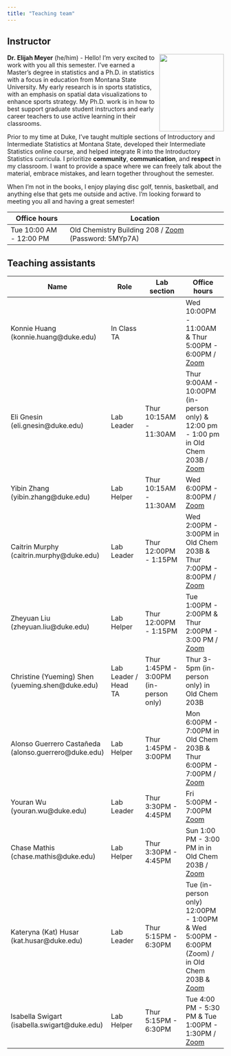 ```yaml
---
title: "Teaching team"
---
```


## Instructor

![](images/team/elijah.jpeg){width="150" height="180"style="float:right;padding: 0 0 0 10px;" fig-alt="Headshot of Dr. Elijah Meyer"}

**Dr. Elijah Meyer** (he/him) - Hello! I'm very excited to work with you all this semester. I've earned a Master's degree in statistics and a Ph.D. in statistics with a focus in education from Montana State University. My early research is in sports statistics, with an emphasis on spatial data visualizations to enhance sports strategy. My Ph.D. work is in how to best support graduate student instructors and early career teachers to use active learning in their classrooms. 

Prior to my time at Duke, I've taught multiple sections of Introductory and Intermediate Statistics at Montana State, developed their Intermediate Statistics online course, and helped integrate R into the Introductory Statistics curricula. I prioritize **community**, **communication**, and **respect** in my classroom. I want to provide a space where we can freely talk about the material, embrace mistakes, and learn together throughout the semester. 

When I'm not in the books, I enjoy playing disc golf, tennis, basketball, and anything else that gets me outside and active. I'm looking forward to meeting you all and having a great semester!


| Office hours            | Location                                                                       |
|--------------------|----------------------------------------------------|
| Tue 10:00 AM - 12:00 PM | Old Chemistry Building 208 / [Zoom](https://bit.ly/3QZ8JAL) (Password: 5MYp7A) |

## Teaching assistants

| Name                     | Role                 | Lab section            | Office hours                                              |
|------------------|------------------|------------------|-------------------|
| Konnie Huang (konnie.huang@duke.edu)             | In Class TA          |                        | Wed 10:00PM - 11:00AM \& Thur 5:00PM - 6:00PM / [Zoom](https://duke.zoom.us/j/3134334092)                       |
| Eli Gnesin (eli.gnesin@duke.edu)               | Lab Leader           | Thur 10:15AM - 11:30AM | Thur 9:00AM - 10:00PM (in-person only)  & 12:00 pm - 1:00 pm in Old Chem 203B / [Zoom](https://duke.zoom.us/j/96679510100) |
| Yibin Zhang (yibin.zhang@duke.edu)              | Lab Helper           | Thur 10:15AM - 11:30AM |  Wed 6:00PM - 8:00PM / [Zoom](https://duke.zoom.us/j/6988663824)                                                         |
| Caitrin Murphy (caitrin.murphy@duke.edu)           | Lab Leader           | Thur 12:00PM - 1:15PM  | Wed 2:00PM - 3:00PM in Old Chem 203B \& Thur 7:00PM - 8:00PM  / [Zoom](https://duke.zoom.us/j/91219008868)                      |
| Zheyuan Liu (zheyuan.liu@duke.edu)             | Lab Helper   | Thur 12:00PM - 1:15PM        | Tue 1:00PM - 2:00PM  \& Thur 2:00PM - 3:00 PM / [Zoom](https://duke.zoom.us/j/4756996788)                      |
| Christine (Yueming) Shen (yueming.shen@duke.edu) | Lab Leader / Head TA | Thur 1:45PM - 3:00PM (in-person only)   | Thur 3-5pm (in-person only) in Old Chem 203B                       |
| Alonso Guerrero Castañeda (alonso.guerrero@duke.edu) | Lab Helper          | Thur 1:45PM - 3:00PM  |Mon 6:00PM - 7:00PM in Old Chem 203B \& Thur 6:00PM - 7:00PM / [Zoom](https://duke.zoom.us/j/4203479729)                    |
| Youran Wu (youran.wu@duke.edu)                | Lab Leader           | Thur 3:30PM - 4:45PM   | Fri 5:00PM - 7:00PM [Zoom](https://duke.zoom.us/j/3729247150?pwd=WmxrcUlVNjNNckxzZlA5WGxXbFNLdz09)                                                              |
| Chase Mathis (chase.mathis@duke.edu)            | Lab Helper           | Thur 3:30PM - 4:45PM   | Sun 1:00 PM - 3:00 PM  in in Old Chem 203B / [Zoom](https://duke.zoom.us/j/9837907384)                    |
| Kateryna (Kat) Husar (kat.husar@duke.edu)     | Lab Leader           | Thur 5:15PM - 6:30PM   | Tue (in-person only) 12:00PM - 1:00PM & Wed 5:00PM - 6:00PM (Zoom) / in Old Chem 203B \& [Zoom](https://duke.zoom.us/j/92277293367) |
| Isabella Swigart (isabella.swigart@duke.edu)         | Lab Helper           | Thur 5:15PM - 6:30PM   | Tue 4:00 PM - 5:30 PM \& Tue 1:00PM - 1:30PM / [Zoom](https://duke.zoom.us/j/8134996832)                      |
